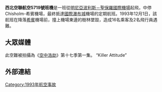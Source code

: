 {{Multiple issues|
{{Expand language|1=en|time=2020-07-03T09:32:59+00:00}}
{{Unreferenced|time=2020-07-03T09:32:59+00:00}}
}}
{{Infobox aircraft occurrence|name=西北空聯航空5719號班機|operator=Express Airlines II (由西北空聯航空營運）|fatalities=18|injuries=|crew=2|passengers=16|destination=[[國際瀑布城|國際瀑布城]]機場|stopover=Chisholm-希賓機場||origin=[[明尼亞波利斯－聖保羅國際機場|明尼亞波利斯－聖保羅國際機場]]|tail_number=N334PX|aircraft_name=|occurrence_type=事故|aircraft_type=[[捷流31|捷流31]]|coordinates={{Coord|47|25|21|N|92|53|59|W|type:event_scale:50000_region:US-MN|display=inline,title}}
<!--These 17 entries for single-aircraft occurrence:------>|site=[[明尼蘇達州|明尼蘇達州]][[希賓|希賓]]的東邊|type=[[可控飛行撞地|可控飛行撞地]]，飛行員失誤、溝通不良未注意飛行高度|date=1993年12月1日|caption=與失事客機相似的西北空聯航空[[捷流31|捷流31]]|alt=|image_size=200|image=British Aerospace BAe-3101 Jetstream 31, Northwest Airlink (Express Airlines I) AN1081637.jpg|survivors=0}}

'''西北空聯航空5719號班機'''是一班從[[明尼亞波利斯－聖保羅國際機場|明尼亞波利斯－聖保羅國際機場]]起飛，中停Chisholm-希賓機場，最終抵達[[國際瀑布城|國際瀑布城]]機場的定期航班。1993年12月1日，該航班在降落[[希賓|希賓]]機場前，撞上機場東邊的樹林墜毀，造成16名乘客及2名飛行員遇難。

== 大眾媒體 ==
此空難被拍攝為《[[空中浩劫|空中浩劫]]》第十七季第一集。 “Killer Attitude”

== 外部連結 ==
{{1993年航空事故}}
{{Mayday NavBox}}

[[Category:1993年航空事故|Category:1993年航空事故]]